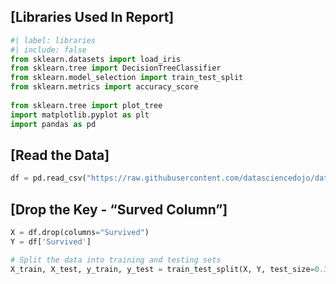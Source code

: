 
## [Libraries Used In Report]

```python
#| label: libraries
#| include: false
from sklearn.datasets import load_iris
from sklearn.tree import DecisionTreeClassifier
from sklearn.model_selection import train_test_split
from sklearn.metrics import accuracy_score
 
from sklearn.tree import plot_tree
import matplotlib.pyplot as plt
import pandas as pd
```


## [Read the Data]

```python

df = pd.read_csv("https://raw.githubusercontent.com/datasciencedojo/datasets/master/titanic.csv")


```

## [Drop the Key - "Surved Column"]

```python
X = df.drop(columns="Survived")
Y = df['Survived']

# Split the data into training and testing sets
X_train, X_test, y_train, y_test = train_test_split(X, Y, test_size=0.3, random_state=42)

```
